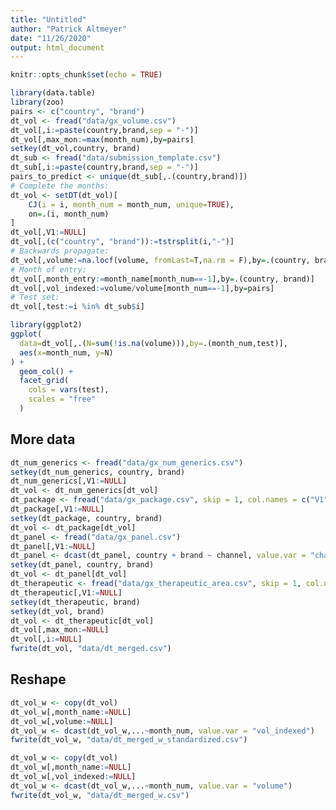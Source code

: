 ```yaml
---
title: "Untitled"
author: "Patrick Altmeyer"
date: "11/26/2020"
output: html_document
---
```


```r
knitr::opts_chunk$set(echo = TRUE)
```

```r
library(data.table)
library(zoo)
pairs <- c("country", "brand")
dt_vol <- fread("data/gx_volume.csv")
dt_vol[,i:=paste(country,brand,sep = "-")]
dt_vol[,max_mon:=max(month_num),by=pairs]
setkey(dt_vol,country, brand)
dt_sub <- fread("data/submission_template.csv")
dt_sub[,i:=paste(country,brand,sep = "-")]
pairs_to_predict <- unique(dt_sub[,.(country,brand)])
# Complete the months:
dt_vol <- setDT(dt_vol)[
    CJ(i = i, month_num = month_num, unique=TRUE), 
    on=.(i, month_num)
]
dt_vol[,V1:=NULL]
dt_vol[,(c("country", "brand")):=tstrsplit(i,"-")]
# Backwards propagate:
dt_vol[,volume:=na.locf(volume, fromLast=T,na.rm = F),by=.(country, brand)]
# Month of entry:
dt_vol[,month_entry:=month_name[month_num==-1],by=.(country, brand)]
dt_vol[,vol_indexed:=volume/volume[month_num==-1],by=pairs]
# Test set:
dt_vol[,test:=i %in% dt_sub$i]
```

```r
library(ggplot2)
ggplot(
  data=dt_vol[,.(N=sum(!is.na(volume))),by=.(month_num,test)],
  aes(x=month_num, y=N)
) +
  geom_col() +
  facet_grid(
    cols = vars(test),
    scales = "free"
  )
```

## More data

```r
dt_num_generics <- fread("data/gx_num_generics.csv")
setkey(dt_num_generics, country, brand)
dt_num_generics[,V1:=NULL]
dt_vol <- dt_num_generics[dt_vol]
dt_package <- fread("data/gx_package.csv", skip = 1, col.names = c("V1", "country", "brand", "package"))
dt_package[,V1:=NULL]
setkey(dt_package, country, brand)
dt_vol <- dt_package[dt_vol]
dt_panel <- fread("data/gx_panel.csv")
dt_panel[,V1:=NULL]
dt_panel <- dcast(dt_panel, country + brand ~ channel, value.var = "channel_rate")
setkey(dt_panel, country, brand)
dt_vol <- dt_panel[dt_vol]
dt_therapeutic <- fread("data/gx_therapeutic_area.csv", skip = 1, col.names = c("V1","brand", "therap"))
dt_therapeutic[,V1:=NULL]
setkey(dt_therapeutic, brand)
setkey(dt_vol, brand)
dt_vol <- dt_therapeutic[dt_vol]
dt_vol[,max_mon:=NULL]
dt_vol[,i:=NULL]
fwrite(dt_vol, "data/dt_merged.csv")
```


## Reshape

```r
dt_vol_w <- copy(dt_vol)
dt_vol_w[,month_name:=NULL]
dt_vol_w[,volume:=NULL]
dt_vol_w <- dcast(dt_vol_w,...~month_num, value.var = "vol_indexed")
fwrite(dt_vol_w, "data/dt_merged_w_standardized.csv")

dt_vol_w <- copy(dt_vol)
dt_vol_w[,month_name:=NULL]
dt_vol_w[,vol_indexed:=NULL]
dt_vol_w <- dcast(dt_vol_w,...~month_num, value.var = "volume")
fwrite(dt_vol_w, "data/dt_merged_w.csv")
```




